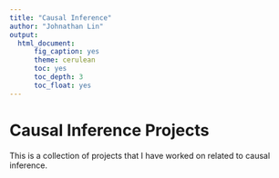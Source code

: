 ```yaml
---
title: "Causal Inference"
author: "Johnathan Lin"
output: 
  html_document:
      fig_caption: yes
      theme: cerulean
      toc: yes
      toc_depth: 3
      toc_float: yes
---
```


# Causal Inference Projects

This is a collection of projects that I have worked on related to causal inference.